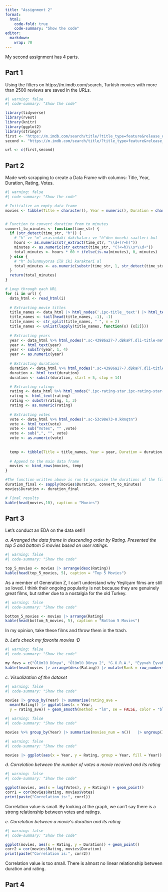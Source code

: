 ```yaml
---
title: "Assignment 2"
format:
  html:
    code-fold: true
    code-summary: "Show the code"
editor: 
  markdown: 
    wrap: 70
---
```


My second assignment has 4 parts.

## Part 1

Using the filters on https://m.imdb.com/search, Turkish movies with
more than 2500 reviews are saved in the URLs.

```r
#| warning: false
#| code-summary: "Show the code"

library(tidyverse)
library(rvest)
library(knitr)
library(ggplot2)
library(stringr)
first <- "https://m.imdb.com/search/title/?title_type=feature&release_date=,2009-12-31&num_votes=2500,&country_of_origin=TR&count=250"
second <- "https://m.imdb.com/search/title/?title_type=feature&release_date=2010-01-01,2023-12-31&num_votes=2500,&country_of_origin=TR&count=250"

url <- c(first,second)
```

## Part 2

Made web scrapping to create a Data Frame with columns: Title, Year,
Duration,
Rating, Votes.

```r
#| warning: false
#| code-summary: "Show the code"

# Initialize an empty data frame
movies <- tibble(Title = character(), Year = numeric(), Duration = character(), Rating = numeric(), Votes = numeric())


# Function to convert duration from to minutes
convert_to_minutes <- function(time_str) {
  if (str_detect(time_str, "h")) {
    # "h" ve "m" arasındaki dakikaları ve "h"den önceki saatleri bul
    hours <- as.numeric(str_extract(time_str, "\\d+(?=h)"))
    minutes <- as.numeric(str_extract(time_str, "(?<=h)\\s*\\d+"))
    total_minutes <- hours * 60 + ifelse(is.na(minutes), 0, minutes)
  } else {
    # "h" bulunmuyorsa ilk iki karakteri al
    total_minutes <- as.numeric(substr(time_str, 1, str_detect(time_str, "m")*2))
  }
  return(total_minutes)
}

# Loop through each URL
for (i in url) {
  data_html <- read_html(i)
  
  # Extracting movie titles
  title_names <- data_html |> html_nodes('.ipc-title__text') |> html_text()
  title_names <- tail(head(title_names, -1), -1)
  title_names <- str_split(title_names, " ", n = 2)
  title_names <- unlist(lapply(title_names, function(x) {x[2]}))
  
  # Extracting years
  year <- data_html %>% html_nodes(".sc-43986a27-7.dBkaPT.dli-title-metadata")
  year <- html_text(year)
  year <- substr(year, 1, 4)
  year <- as.numeric(year)
  
  # Extracting durations
  duration <- data_html %>% html_nodes(".sc-43986a27-7.dBkaPT.dli-title-metadata")
  duration <- html_text(duration)
  duration <- substr(duration, start = 5, stop = 14)

  # Extracting ratings
  rating <- data_html %>% html_nodes(".ipc-rating-star.ipc-rating-star--base.ipc-rating-star--imdb.ratingGroup--imdb-rating")
  rating <- html_text(rating)
  rating <- substr(rating, 1, 3)
  rating <- as.numeric(rating)
  
  # Extracting votes
  vote <- data_html %>% html_nodes(".sc-53c98e73-0.kRnqtn")
  vote <- html_text(vote)
  vote <- sub("Votes", "" ,vote)
  vote <- sub(",", "", vote)
  vote <- as.numeric(vote)
  
  
  temp <- tibble(Title = title_names, Year = year, Duration = duration, Rating = rating, Votes = vote)
  
  # Append to the main data frame
  movies <- bind_rows(movies, temp)
}

#The function written above is run to organize the durations of the films
duration_final <- sapply(movies$Duration, convert_to_minutes)
movies$Duration <- duration_final

# Final results
kable(head(movies,10), caption = "Movies")
```

## Part 3

Let's conduct an EDA on the data set!!!

*a. Arranged the data frame in descending order by Rating. Presented
the top 5 and bottom 5 movies based on user ratings.*

```r
#| warning: false
#| code-summary: "Show the code"

top_5_movies <- movies |> arrange(desc(Rating))
kable(head(top_5_movies, 5), caption = "Top 5 Movies")
```

As a member of Generation Z, I can't understand why Yeşilçam films are
still so loved. I think their ongoing popularity is not because they
are genuinely great films, but rather due to a nostalgia for the old
Turkey.

```r
#| warning: false
#| code-summary: "Show the code"

bottom_5_movies <- movies |> arrange(Rating)
kable(head(bottom_5_movies, 5), caption = "Bottom 5 Movies")
```

In my opinion, take these films and throw them in the trash.

*b. Let's check my favorite movies :D*

```r
#| warning: false
#| code-summary: "Show the code"

my_favs = c("Ölümlü Dünya", "Ölümlü Dünya 2", "G.O.R.A.", "Eyyvah Eyvah", "Babam ve Oglum")
kable(head(movies |> arrange(desc(Rating)) |> mutate(Rank = row_number()) |> filter(Title %in% my_favs), 5), caption = "My Favorites")
```

*c. Visualization of the dataset*

```r
#| warning: false
#| code-summary: "Show the code"

movies |> group_by(Year) |> summarise(rating_ave = 
  mean(Rating)) |> ggplot(aes(x = Year, 
  y = rating_ave)) + geom_smooth(method = "lm", se = FALSE, color = "blue", formula = y ~ x) + ylab("Average Ratings of Turkish Movies") + geom_point()

```

```r
#| warning: false
#| code-summary: "Show the code"

movies %>% group_by(Year) |> summarise(movies_num = n())   |> ungroup() |> ggplot(aes(x = Year, y = movies_num)) + ylab("Number of Turkish Movies") + geom_point()
```

```r
#| warning: false
#| code-summary: "Show the code"

movies |> ggplot(aes(x = Year, y = Rating, group = Year, fill = Year)) + geom_boxplot()

```

*d. Correlation between the number of votes a movie received and its
rating*

```r
#| warning: false
#| code-summary: "Show the code"

ggplot(movies, aes(x = log(Votes), y = Rating)) + geom_point()
corr1 = cor(movies$Rating, movies$Votes)
print(paste("Correlation is:", corr1))
```

Correlation value is small. By looking at the graph, we can't say
there is a strong relationship between votes and ratings.

*e. Correlation between a movie\'s duration and its rating*

```r
#| warning: false
#| code-summary: "Show the code"

ggplot(movies, aes(x = Rating, y = Duration)) + geom_point()
corr2 = cor(movies$Rating, movies$Duration)
print(paste("Correlation is:", corr2))
```

Correlation value is too small. There is almost no linear relationship
between duration and rating.

## Part 4
